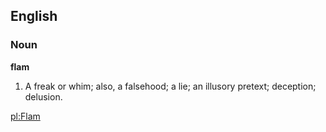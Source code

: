 ==English==

===Noun===

'''flam'''

#A freak or whim; also, a falsehood; a lie; an illusory pretext; deception; delusion.

[[pl:Flam]]